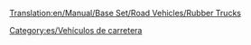 [[Translation:en/Manual/Base Set/Road Vehicles/Rubber Trucks]]

{{es/Vehículo de carretera|nombre    = Camión de Caucho Balogh
  |imagen    =en/Balogh Rubber Truck.png|precio    = 9.594 € (4.797 £)
  |velocidad = 48 km/h (30 mph)
  |coste     = 842 € (421 £)
  |diseño    = 1936
  |duración  = 15
  |capacidad = 17.000 litros de caucho
}}
{{es/Vehículo de carretera|nombre    = Camión de Caucho Uhl
  |imagen    =en/Uhl Rubber Truck.png|precio    = 12.054 € (6.027 £)
  |velocidad = 88 km/h (55 mph)
  |coste     = 1.574 € (787 £)
  |diseño    = 1977
  |duración  = 15
  |capacidad = 19.000 litros de caucho
}}
{{es/Vehículo de carretera|nombre    = Camión de Caucho RMT
  |imagen    =en/RMT Rubber Truck.png|precio    = 12.874 € (6.437 £)
  |velocidad = 112 km/h (70 mph)
  |coste     = 2.250 € (1.125 £)
  |diseño    = 2011
  |duración  = 15
  |capacidad = 22.000 litros de caucho
}}


[[Category:es/Vehículos de carretera]]
